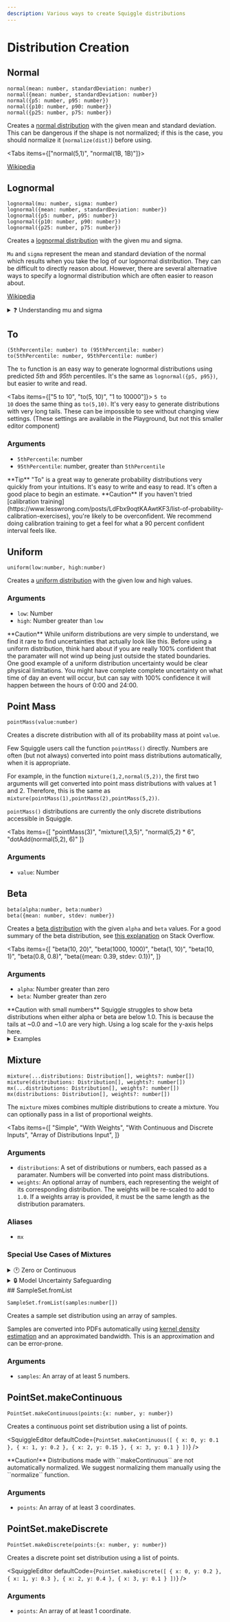 ```yaml
---
description: Various ways to create Squiggle distributions
---
```




# Distribution Creation

## Normal

```squiggle
normal(mean: number, standardDeviation: number)
normal({mean: number, standardDeviation: number})
normal({p5: number, p95: number})
normal({p10: number, p90: number})
normal({p25: number, p75: number})
```

Creates a [normal distribution](https://en.wikipedia.org/wiki/Normal_distribution) with the given mean and standard deviation. This can be dangerous if the shape is not normalized; if this is the case, you should normalize it (``normalize(dist)``) before using.

<Tabs items={["normal(5,1)", "normal(1B, 1B)"]}>
  <Tab>
    <SquiggleEditor defaultCode="normal(5, 1)" />
  </Tab>
  <Tab>
    <SquiggleEditor defaultCode="normal(1B, 1B)" />
  </Tab>
</Tabs>


[Wikipedia](https://en.wikipedia.org/wiki/Normal_distribution)

## Lognormal

```squiggle
lognormal(mu: number, sigma: number)
lognormal({mean: number, standardDeviation: number})
lognormal({p5: number, p95: number})
lognormal({p10: number, p90: number})
lognormal({p25: number, p75: number})
```

Creates a [lognormal distribution](https://en.wikipedia.org/wiki/Log-normal_distribution) with the given mu and sigma.

`Mu` and `sigma` represent the mean and standard deviation of the normal which results when
you take the log of our lognormal distribution. They can be difficult to directly reason about. However, there are several alternative ways to specify a lognormal distribution which are often easier to reason about.

<SquiggleEditor defaultCode="lognormal(0, 0.7)" />


[Wikipedia](https://en.wikipedia.org/wiki/Log-normal_distribution)

<details>
  <summary>
    ❓ Understanding <bold>mu</bold> and <bold>sigma</bold>
  </summary>  
  The log of <code>lognormal(mu, sigma)</code> is a normal distribution with
  mean <code>mu</code>
  and standard deviation <code>sigma</code>. For example, these two distributions
  are identical:  
  <SquiggleEditor
    defaultCode={`normalMean = 10
normalStdDev = 2
logOfLognormal = log(lognormal(normalMean, normalStdDev))
[logOfLognormal, normal(normalMean, normalStdDev)]`}
  />
</details>

## To

```squiggle
(5thPercentile: number) to (95thPercentile: number)
to(5thPercentile: number, 95thPercentile: number)
```

The `to` function is an easy way to generate lognormal distributions using predicted _5th_ and _95th_ percentiles. It's the same as ``lognormal({p5, p95})``, but easier to write and read.

<Tabs items={["5 to 10", "to(5, 10)", "1 to 10000"]}>
  <Tab>
    <SquiggleEditor defaultCode="5 to 10" />
  </Tab>
  <Tab>
    <code>5 to 10</code> does the same thing as <code>to(5,10)</code>.
    <SquiggleEditor defaultCode="to(5,10)" />
  </Tab>
  <Tab>
    It's very easy to generate distributions with very long tails. These can be
    impossible to see without changing view settings. (These settings are
    available in the Playground, but not this smaller editor component)
    <SquiggleEditor defaultCode="1 to 10000" />
  </Tab>
</Tabs>

### Arguments

- `5thPercentile`: number
- `95thPercentile`: number, greater than `5thPercentile`

<Callout>
  **Tip**  
  "<bold>To</bold>" is a great way to generate probability distributions very
  quickly from your intuitions. It's easy to write and easy to read. It's
  often a good place to begin an estimate.
</Callout>

<Callout type="warning">
  **Caution**  
  If you haven't tried [calibration
  training](https://www.lesswrong.com/posts/LdFbx9oqtKAAwtKF3/list-of-probability-calibration-exercises),
  you're likely to be overconfident. We recommend doing calibration training
  to get a feel for what a 90 percent confident interval feels like.
</Callout>

## Uniform

```squiggle
uniform(low:number, high:number)
```

Creates a [uniform distribution](<https://en.wikipedia.org/wiki/Uniform_distribution_(continuous)>) with the given low and high values.

<SquiggleEditor defaultCode="uniform(3,7)" />

### Arguments

- `low`: Number
- `high`: Number greater than `low`

<Callout type="warning">
  **Caution**  
  While uniform distributions are very simple to understand, we find it rare
  to find uncertainties that actually look like this. Before using a uniform
  distribution, think hard about if you are really 100% confident that the
  paramater will not wind up being just outside the stated boundaries.  
  One good example of a uniform distribution uncertainty would be clear
  physical limitations. You might have complete complete uncertainty on what
  time of day an event will occur, but can say with 100% confidence it will
  happen between the hours of 0:00 and 24:00.
</Callout>

## Point Mass

```squiggle
pointMass(value:number)
```


Creates a discrete distribution with all of its probability mass at point `value`.

Few Squiggle users call the function `pointMass()` directly. Numbers are often (but not always) converted into point mass distributions automatically, when it is appropriate.

For example, in the function `mixture(1,2,normal(5,2))`, the first two arguments will get converted into point mass distributions
with values at 1 and 2. Therefore, this is the same as `mixture(pointMass(1),pointMass(2),pointMass(5,2))`.

`pointMass()` distributions are currently the only discrete distributions accessible in Squiggle.

<Tabs
  items={[
    "pointMass(3)",
    "mixture(1,3,5)",
    "normal(5,2) * 6",
    "dotAdd(normal(5,2), 6)"
  ]}
>
  <Tab>
    <SquiggleEditor defaultCode="pointMass(3)" />
  </Tab>
  <Tab>
    <SquiggleEditor defaultCode="mixture(1,3,5)" />
  </Tab>
  <Tab>
    <SquiggleEditor defaultCode="normal(5,2) * 6" />
  </Tab>
  <Tab>
    <SquiggleEditor defaultCode="dotAdd(normal(5,2), 6)" />
  </Tab>
</Tabs>

### Arguments

- `value`: Number

## Beta

```squiggle
beta(alpha:number, beta:number)
beta({mean: number, stdev: number})
```

Creates a [beta distribution](https://en.wikipedia.org/wiki/Beta_distribution) with the given `alpha` and `beta` values. For a good summary of the beta distribution, see [this explanation](https://stats.stackexchange.com/a/47782) on Stack Overflow.

<Tabs
  items={[
    "beta(10, 20)",
    "beta(1000, 1000)",
    "beta(1, 10)",
    "beta(10, 1)",
    "beta(0.8, 0.8)",
    "beta({mean: 0.39, stdev: 0.1})",
  ]}
>
  <Tab>
    <SquiggleEditor defaultCode="Sym.beta(10,20)" />
  </Tab>
  <Tab>
    <SquiggleEditor defaultCode="Sym.beta(1000, 2000)" />
  </Tab>
  <Tab>
    <SquiggleEditor defaultCode="Sym.beta(1, 10)" />
  </Tab>
  <Tab>
    <SquiggleEditor defaultCode="Sym.beta(10, 1)" />
  </Tab>
  <Tab>
    <SquiggleEditor defaultCode="Sym.beta(0.8, 0.8)" />
  </Tab>
  <Tab>
    <SquiggleEditor defaultCode="Sym.beta({mean: 0.39, stdev: 0.1})" />
  </Tab>
</Tabs>

### Arguments

- `alpha`: Number greater than zero
- `beta`: Number greater than zero

<Callout type="warning">
  **Caution with small numbers**  
  Squiggle struggles to show beta distributions when either alpha or beta are
  below 1.0. This is because the tails at ~0.0 and ~1.0 are very high. Using a
  log scale for the y-axis helps here.

  <details>
    <summary>Examples</summary>
    <Tabs
      items={[
        "beta(0.3, 0.3)",
        "beta(0.5, 0.5)",
        "beta(0.8, 0.8)",
        "beta(0.9, 0.9)",
      ]}
    >
      <Tab>
        <SquiggleEditor defaultCode="Sym.beta(0.3, 0.3)" />
      </Tab>
      <Tab>
        <SquiggleEditor defaultCode="Sym.beta(0.5, 0.5)" />
      </Tab>
      <Tab>
        <SquiggleEditor defaultCode="Sym.beta(.8,.8)" />
      </Tab>
      <Tab>
        <SquiggleEditor defaultCode="Sym.beta(.9,.9)" />
      </Tab>
    </Tabs>
  </details>
</Callout>

<SquiggleEditor defaultCode="Sym.triangular(1, 2, 4)" />

## Mixture

```squiggle
mixture(...distributions: Distribution[], weights?: number[])
mixture(distributions: Distribution[], weights?: number[])
mx(...distributions: Distribution[], weights?: number[])
mx(distributions: Distribution[], weights?: number[])
```

The `mixture` mixes combines multiple distributions to create a mixture. You can optionally pass in a list of proportional weights.

<Tabs
  items={[
    "Simple",
    "With Weights",
    "With Continuous and Discrete Inputs",
    "Array of Distributions Input",
  ]}
>
  <Tab>
    <SquiggleEditor defaultCode="mixture(1 to 2, 5 to 8, 9 to 10)" />
  </Tab>
  <Tab>
    <SquiggleEditor defaultCode="mixture(1 to 2, 5 to 8, 9 to 10, [0.1, 0.1, 0.8])" />
  </Tab>
  <Tab>
    <SquiggleEditor defaultCode="mixture(1 to 5, 8 to 10, 1, 3, 20)" />
  </Tab>
  <Tab>
    <SquiggleEditor defaultCode="mx([1 to 2, exponential(1)], [1,1])" />
  </Tab>
</Tabs>

### Arguments

- `distributions`: A set of distributions or numbers, each passed as a paramater. Numbers will be converted into point mass distributions.
- `weights`: An optional array of numbers, each representing the weight of its corresponding distribution. The weights will be re-scaled to add to `1.0`. If a weights array is provided, it must be the same length as the distribution paramaters.

### Aliases

- `mx`

### Special Use Cases of Mixtures

<details>
  <summary>🕐 Zero or Continuous</summary>
  One common reason to have mixtures of continous and discrete distributions is to handle the special case of 0.
  Say I want to model the time I will spend on some upcoming project. I think I have an 80% chance of doing it.  

  In this case, I have a 20% chance of spending 0 time with it. I might estimate my hours with,
  <SquiggleEditor
    defaultCode={`hours_the_project_will_take = 5 to 20
chance_of_doing_anything = 0.8
mx(hours_the_project_will_take, 0, [chance_of_doing_anything, 1 - chance_of_doing_anything])`}
  />
</details>

<details>
  <summary>🔒 Model Uncertainty Safeguarding</summary>
  One technique several <a href="https://www.foretold.io/">Foretold.io</a> users used is to combine their main guess, with a
  "just-in-case distribution". This latter distribution would have very low weight, but would be
  very wide, just in case they were dramatically off for some weird reason.
<SquiggleEditor
  defaultCode={`forecast = 3 to 30
chance_completely_wrong = 0.05
forecast_if_completely_wrong = normal({p5:-100, p95:200})
mx(forecast, forecast_if_completely_wrong, [1-chance_completely_wrong, chance_completely_wrong])`}
/>

</details>
## SampleSet.fromList

```squiggle
SampleSet.fromList(samples:number[])
```

Creates a sample set distribution using an array of samples.  

Samples are converted into PDFs automatically using [kernel density estimation](https://en.wikipedia.org/wiki/Kernel_density_estimation) and an approximated bandwidth. This is an approximation and can be error-prone.

<SquiggleEditor defaultCode="SampleSet.fromList([1,2,3,4,6,5,5,5])" />

### Arguments

- `samples`: An array of at least 5 numbers.

## PointSet.makeContinuous

```squiggle
PointSet.makeContinuous(points:{x: number, y: number})
```

Creates a continuous point set distribution using a list of points.

<SquiggleEditor
  defaultCode={`PointSet.makeContinuous([
  { x: 0, y: 0.1 },
  { x: 1, y: 0.2 },
  { x: 2, y: 0.15 },
  { x: 3, y: 0.1 }
])`}
/>

<Callout type="warning">
  **Caution!**  
  Distributions made with ``makeContinuous`` are not automatically normalized. We suggest normalizing them manually using the ``normalize`` function.
</Callout>

### Arguments

- `points`: An array of at least 3 coordinates.

## PointSet.makeDiscrete

```squiggle
PointSet.makeDiscrete(points:{x: number, y: number})
```

Creates a discrete point set distribution using a list of points.

<SquiggleEditor
  defaultCode={`PointSet.makeDiscrete([
  { x: 0, y: 0.2 },
  { x: 1, y: 0.3 },
  { x: 2, y: 0.4 },
  { x: 3, y: 0.1 }
])`}
/>

### Arguments

- `points`: An array of at least 1 coordinate.
